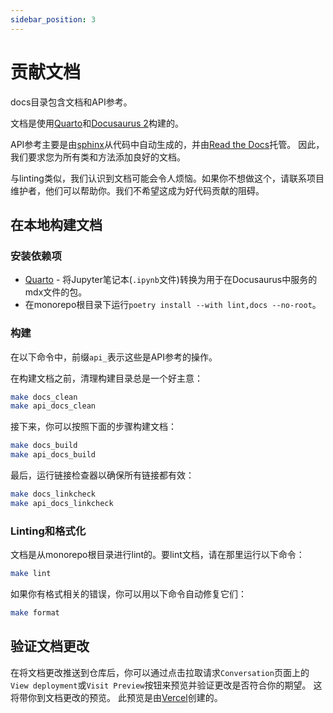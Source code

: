 ```yaml
---
sidebar_position: 3
---
```

# 贡献文档

docs目录包含文档和API参考。

文档是使用[Quarto](https://quarto.org)和[Docusaurus 2](https://docusaurus.io/)构建的。

API参考主要是由[sphinx](https://www.sphinx-doc.org/en/master/)从代码中自动生成的，并由[Read the Docs](https://readthedocs.org/)托管。
因此，我们要求您为所有类和方法添加良好的文档。

与linting类似，我们认识到文档可能会令人烦恼。如果你不想做这个，请联系项目维护者，他们可以帮助你。我们不希望这成为好代码贡献的阻碍。

## 在本地构建文档

### 安装依赖项

- [Quarto](https://quarto.org) - 将Jupyter笔记本(`.ipynb`文件)转换为用于在Docusaurus中服务的mdx文件的包。
- 在monorepo根目录下运行`poetry install --with lint,docs --no-root`。

### 构建

在以下命令中，前缀`api_`表示这些是API参考的操作。

在构建文档之前，清理构建目录总是一个好主意：

```bash
make docs_clean
make api_docs_clean
```

接下来，你可以按照下面的步骤构建文档：

```bash
make docs_build
make api_docs_build
```

最后，运行链接检查器以确保所有链接都有效：

```bash
make docs_linkcheck
make api_docs_linkcheck
```

### Linting和格式化

文档是从monorepo根目录进行lint的。要lint文档，请在那里运行以下命令：

```bash
make lint
```

如果你有格式相关的错误，你可以用以下命令自动修复它们：

```bash
make format
``` 

## 验证文档更改

在将文档更改推送到仓库后，你可以通过点击拉取请求`Conversation`页面上的`View deployment`或`Visit Preview`按钮来预览并验证更改是否符合你的期望。
这将带你到文档更改的预览。
此预览是由[Vercel](https://vercel.com/docs/getting-started-with-vercel)创建的。
